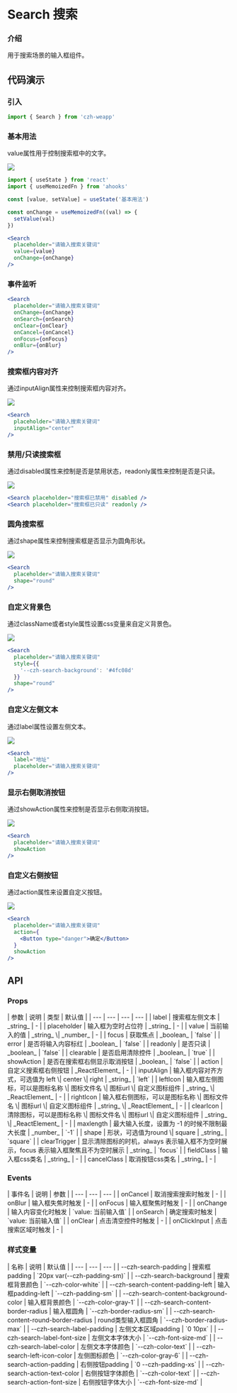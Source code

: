 
# Search 搜索

### 介绍

用于搜索场景的输入框组件。

## 代码演示

### 引入

```jsx
import { Search } from 'czh-weapp'
```

### 基本用法

value属性用于控制搜索框中的文字。

<Image src="/imgs/search/basic.jpg" />

```jsx
import { useState } from 'react'
import { useMemoizedFn } from 'ahooks'

const [value, setValue] = useState('基本用法')

const onChange = useMemoizedFn((val) => {
  setValue(val)
})

<Search 
  placeholder="请输入搜索关键词"
  value={value}
  onChange={onChange}
/>
```

### 事件监听

```jsx
<Search 
  placeholder="请输入搜索关键词"
  onChange={onChange}
  onSearch={onSearch}
  onClear={onClear}
  onCancel={onCancel}
  onFocus={onFocus}
  onBlur={onBlur}
/>
```

### 搜索框内容对齐

通过inputAlign属性来控制搜索框内容对齐。

<Image src="/imgs/search/basic.jpg" />

```jsx
<Search 
  placeholder="请输入搜索关键词"
  inputAlign="center"
/>
```

### 禁用/只读搜索框

通过disabled属性来控制是否是禁用状态，readonly属性来控制是否是只读。

<Image src="/imgs/search/disabled.jpg" />

```jsx
<Search placeholder="搜索框已禁用" disabled />
<Search placeholder="搜索框已只读" readonly />
```

### 圆角搜索框

通过shape属性来控制搜索框是否显示为圆角形状。

<Image src="/imgs/search/round.jpg" />

```jsx
<Search 
  placeholder="请输入搜索关键词" 
  shape="round"
/>
```

### 自定义背景色

通过className或者style属性设置css变量来自定义背景色。

<Image src="/imgs/search/custom-bg.jpg" />

```jsx
<Search 
  placeholder="请输入搜索关键词" 
  style={{
    '--czh-search-background': '#4fc08d'
  }}
  shape="round"
/>
```

### 自定义左侧文本

通过label属性设置左侧文本。

<Image src="/imgs/search/label.jpg" />

```jsx
<Search 
  label="地址"
  placeholder="请输入搜索关键词"
/>
```

### 显示右侧取消按钮

通过showAction属性来控制是否显示右侧取消按钮。

<Image src="/imgs/search/right.jpg" />

```jsx
<Search 
  placeholder="请输入搜索关键词"
  showAction
/>
```

### 自定义右侧按钮

通过action属性来设置自定义按钮。

<Image src="/imgs/search/action.jpg" />

```jsx
<Search 
  placeholder="请输入搜索关键词"
  action={
    <Button type="danger">确定</Button>
  }
  showAction
/>
```


## API

### Props

<div class="table-container">
| 参数 | 说明 | 类型 | 默认值 |
| --- | --- | --- | --- |
| label | 搜索框左侧文本	 | _string_ | - |
| placeholder | 输入框为空时占位符	 | _string_ | - |
| value | 当前输入的值	 | _string_ \| _number_ | - |
| focus | 获取焦点	 | _boolean_ | `false` |
| error | 是否将输入内容标红		 | _boolean_ | `false` |
| readonly | 是否只读				 | _boolean_ | `false` |
| clearable | 是否启用清除控件					 | _boolean_ | `true` |
| showAction | 是否在搜索框右侧显示取消按钮	| _boolean_ | `false` |
| action | 自定义搜索框右侧按钮	| _ReactElement_ | - |
| inputAlign | 输入框内容对齐方式，可选值为 left \| center \| right	 | _string_ | `left` |
| leftIcon | 输入框左侧图标，可以是图标名称 \| 图标文件名 \| 图标url \| 自定义图标组件 | _string_ \| _ReactElement_ | - |
| rightIcon | 输入框右侧图标，可以是图标名称 \| 图标文件名 \| 图标url \| 自定义图标组件 | _string_ \| _ReactElement_ | - |
| clearIcon | 清除图标，可以是图标名称 \| 图标文件名 \| 图标url \| 自定义图标组件 | _string_ \| _ReactElement_ | - |
| maxlength | 最大输入长度，设置为 -1 的时候不限制最大长度	| _number_ | `-1` |
| shape | 形状，可选值为round \| square | _string_ | `square` |
| clearTrigger | 显示清除图标的时机，always 表示输入框不为空时展示，focus 表示输入框聚焦且不为空时展示 | _string_ | `focus` |
| fieldClass | 输入框css类名	| _string_ | - |
| cancelClass | 取消按钮css类名	| _string_ | - |
</div>

### Events

<div class="table-container">
| 事件名 | 说明 | 参数  |
| --- | --- | --- |
| onCancel | 取消搜索搜索时触发	 | - |
| onBlur | 输入框失焦时触发		 | - |
| onFocus | 输入框聚焦时触发			 | - |
| onChange | 输入内容变化时触发			 | `value: 当前输入值` |
| onSearch | 确定搜索时触发			 | `value: 当前输入值` |
| onClear | 点击清空控件时触发			 | - |
| onClickInput | 点击搜索区域时触发				 | - |
</div>

### 样式变量

<div class="table-container">
| 名称 | 说明 | 默认值 | 
| --- | --- | --- |
| --czh-search-padding | 搜索框padding | `20px var(--czh-padding-sm)` |
| --czh-search-background | 搜索框背景颜色 | `--czh-color-white` |
| --czh-search-content-padding-left | 输入框padding-left | `--czh-padding-sm` |
| --czh-search-content-background-color | 输入框背景颜色 | `--czh-color-gray-1` |
| --czh-search-content-border-radius | 输入框圆角 | `--czh-border-radius-sm` |
| --czh-search-content-round-border-radius | round类型输入框圆角 | `--czh-border-radius-max` |
| --czh-search-label-padding | 左侧文本区域padding | `0 10px` |
| --czh-search-label-font-size | 左侧文本字体大小 | `--czh-font-size-md` |
| --czh-search-label-color | 左侧文本字体颜色 | `--czh-color-text` |
| --czh-search-left-icon-color | 左侧图标颜色 | `--czh-color-gray-6` |
| --czh-search-action-padding | 右侧按钮padding | `0 --czh-padding-xs` |
| --czh-search-action-text-color | 右侧按钮字体颜色 | `--czh-color-text` |
| --czh-search-action-font-size | 右侧按钮字体大小 | `--czh-font-size-md` |
</div>


